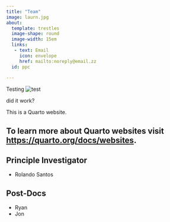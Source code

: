 ```yaml
---
title: "Team"
image: laurn.jpg
about: 
  template: trestles
  image-shape: round
  image-width: 15em
  links: 
   - text: Email
     icon: envelope
     href: mailto:noreply@email.zz
  id: ppc
    
---
```


:::{#ppc}

Testing
![test](New.png)

did it work?
:::

This is a Quarto website.

To learn more about Quarto websites visit <https://quarto.org/docs/websites>.
---

## Principle Investigator

- Rolando Santos

## Post-Docs

- Ryan
- Jon